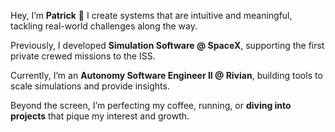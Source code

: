 Hey, I’m **Patrick** 👋 I create systems that are intuitive and meaningful, tackling real-world challenges along the way.

Previously, I developed **Simulation Software @ SpaceX**, supporting the first private crewed missions to the ISS.

Currently, I’m an **Autonomy Software Engineer II @ Rivian**, building tools to scale simulations and provide insights.

Beyond the screen, I’m perfecting my coffee, running, or **diving into projects** that pique my interest and growth.
